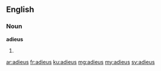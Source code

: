 ==English==

===Noun===
'''adieus'''
# {{plural of|adieu}}

[[ar:adieus]]
[[fr:adieus]]
[[ku:adieus]]
[[mg:adieus]]
[[my:adieus]]
[[sv:adieus]]